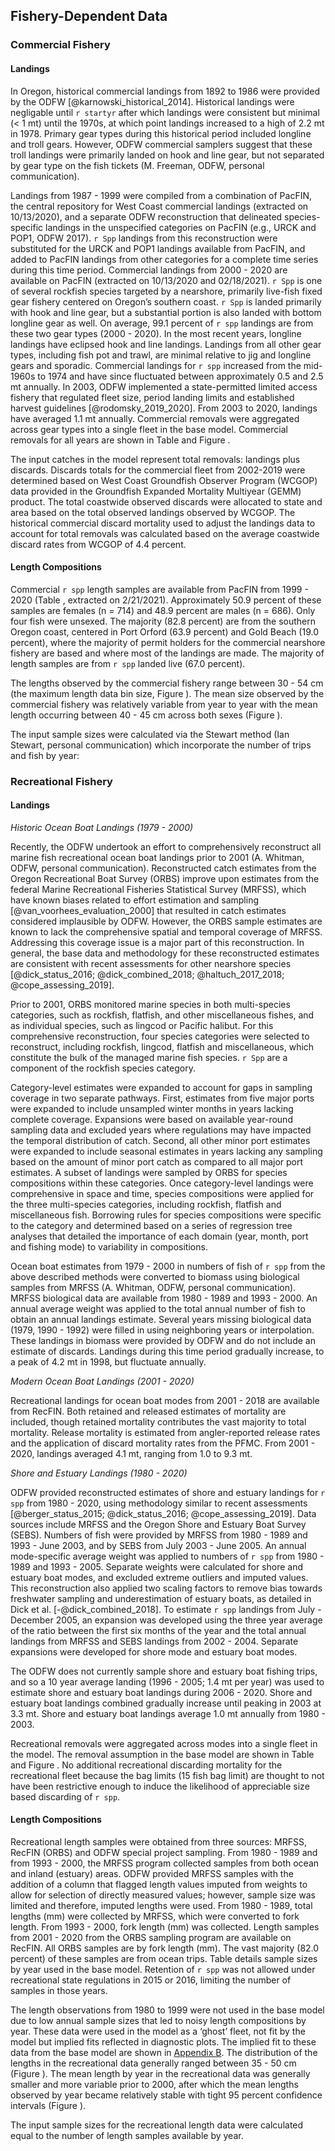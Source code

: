 ## Fishery-Dependent Data

### Commercial Fishery

#### Landings

In Oregon, historical commercial landings from 1892 to 1986 were provided by the ODFW [@karnowski_historical_2014].  Historical landings were negligable until `r startyr` after which landings were consistent but minimal (< 1 mt) until the 1970s, at which point landings increased to a high of 2.2 mt in 1978. Primary gear types during this historical period included longline and troll gears. However, ODFW commercial samplers suggest that these troll landings were primarily landed on hook and line gear, but not separated by gear type on the fish tickets (M. Freeman, ODFW, personal communication). 

Landings from 1987 - 1999 were compiled from a combination of PacFIN, the central repository for West Coast commercial landings (extracted on 10/13/2020), and a separate ODFW reconstruction that delineated species-specific landings in the unspecified categories on PacFIN (e.g., URCK and POP1, ODFW 2017). `r Spp` landings from this reconstruction were substituted for the URCK and POP1 landings available from PacFIN, and added to PacFIN landings from other categories for a complete time series during this time period. Commercial landings from 2000 - 2020 are available on PacFIN (extracted on 10/13/2020 and 02/18/2021). `r Spp` is one of several rockfish species targeted by a nearshore, primarily live-fish fixed gear fishery centered on Oregon's southern coast. `r Spp` is landed primarily with hook and line gear, but a substantial portion is also landed with bottom longline gear as well. On average, 99.1 percent of `r spp` landings are from these two gear types (2000 - 2020). In the most recent years, longline landings have eclipsed hook and line landings. Landings from all other gear types, including fish pot and trawl, are minimal relative to jig and longline gears and sporadic. Commercial landings for `r spp` increased from the mid-1960s to 1974 and have since fluctuated between approximately 0.5 and 2.5 mt annually. In 2003, ODFW implemented a state-permitted limited access fishery that regulated fleet size, period landing limits and established harvest guidelines [@rodomsky_2019_2020]. From 2003 to 2020, landings have averaged 1.1 mt annually. Commercial removals were aggregated across gear types into a single fleet in the base model. Commercial removals for all years are shown in Table \ref{tab:allcatches} and Figure \ref{fig:catch}.

The input catches in the model represent total removals: landings plus discards.  Discards totals for the commercial fleet from 2002-2019 were determined based on West Coast Groundfish Observer Program (WCGOP) data provided in the Groundfish Expanded Mortality Multiyear (GEMM) product. The total coastwide observed discards were allocated to state and area based on the total observed landings observed by WCGOP. The historical commercial discard mortality used to adjust the landings data to account for total removals was calculated based on the average coastwide discard rates from WCGOP of 4.4 percent. 

#### Length Compositions {#commercial-fishery-length-and-age-data}

Commercial `r spp` length samples are available from PacFIN from 1999 - 2020 (Table \ref{tab:com-len-samps}, extracted on 2/21/2021).  Approximately 50.9 percent of these samples are females (n = 714) and 48.9 percent are males (n = 686). Only four fish were unsexed. The majority (82.8 percent) are from the southern Oregon coast, centered in Port Orford (63.9 percent) and Gold Beach (19.0 percent), where the majority of permit holders for the commercial nearshore fishery are based and where most of the landings are made.  The majority of length samples are from `r spp` landed live (67.0 percent).  

The lengths observed by the commercial fishery range between 30 - 54 cm (the maximum length data bin size, Figure \ref{fig:com-len-data}). The mean size observed by the commercial fishery was relatively variable from year to year with the mean length occurring between 40 - 45 cm across both sexes (Figure \ref{fig:mean-com-len-data}). 

The input sample sizes were calculated via the Stewart method (Ian Stewart, personal communication) which incorporate the number of trips and fish by year:

\begin{centering}

Input effN = $N_{\text{trips}} + 0.138 * N_{\text{fish}}$ if $N_{\text{fish}}/N_{\text{trips}}$ is $<$ 44

Input effN = $7.06 * N_{\text{trips}}$ if $N_{\text{fish}}/N_{\text{trips}}$ is $\geq$ 44

\end{centering}


### Recreational Fishery

#### Landings

\vspace{0.25cm}

_Historic Ocean Boat Landings (1979 - 2000)_

Recently, the ODFW undertook an effort to comprehensively reconstruct all marine fish recreational ocean boat landings prior to 2001 (A. Whitman, ODFW, personal communication).  Reconstructed catch estimates from the Oregon Recreational Boat Survey (ORBS) improve upon estimates from the federal Marine Recreational Fisheries Statistical Survey (MRFSS), which have known biases related to effort estimation and sampling [@van_voorhees_evaluation_2000] that resulted in catch estimates considered implausible by ODFW.  However, the ORBS sample estimates are known to lack the comprehensive spatial and temporal coverage of MRFSS.  Addressing this coverage issue is a major part of this reconstruction. In general, the base data and methodology for these reconstructed estimates are consistent with recent assessments for other nearshore species [@dick_status_2016; @dick_combined_2018; @haltuch_2017_2018; @cope_assessing_2019]. 

Prior to 2001, ORBS monitored marine species in both multi-species categories, such as rockfish, flatfish, and other miscellaneous fishes, and as individual species, such as lingcod or Pacific halibut.  For this comprehensive reconstruction, four species categories were selected to reconstruct, including rockfish, lingcod, flatfish and miscellaneous, which constitute the bulk of the managed marine fish species. `r Spp` are a component of the rockfish species category. 

Category-level estimates were expanded to account for gaps in sampling coverage in two separate pathways. First, estimates from five major ports were expanded to include unsampled winter months in years lacking complete coverage. Expansions were based on available year-round sampling data and excluded years where regulations may have impacted the temporal distribution of catch.  Second, all other minor port estimates were expanded to include seasonal estimates in years lacking any sampling based on the amount of minor port catch as compared to all major port estimates. A subset of landings were sampled by ORBS for species compositions within these categories. Once category-level landings were comprehensive in space and time, species compositions were applied for the three multi-species categories, including rockfish, flatfish and miscellaneous fish. Borrowing rules for species compositions were specific to the category and determined based on a series of regression tree analyses that detailed the importance of each domain (year, month, port and fishing mode) to variability in compositions.

Ocean boat estimates from 1979 - 2000 in numbers of fish of `r spp` from the above described methods were converted to biomass using biological samples from MRFSS (A. Whitman, ODFW, personal communication).  MRFSS biological data are available from 1980 - 1989 and 1993 - 2000. An annual average weight was applied to the total annual number of fish to obtain an annual landings estimate. Several years missing biological data (1979, 1990 - 1992) were filled in using neighboring years or interpolation. These landings in biomass were provided by ODFW and do not include an estimate of discards. Landings during this time period gradually increase, to a peak of 4.2 mt in 1998, but fluctuate annually.  
 
_Modern Ocean Boat Landings (2001 - 2020)_

Recreational landings for ocean boat modes from 2001 - 2018 are available from RecFIN.  Both retained and released estimates of mortality are included, though retained mortality contributes the vast majority to total mortality.  Release mortality is estimated from angler-reported release rates and the application of discard mortality rates from the PFMC.  From 2001 - 2020, landings averaged 4.1 mt, ranging from 1.0 to 9.3 mt. 

_Shore and Estuary Landings (1980 - 2020)_

ODFW provided reconstructed estimates of shore and estuary landings for `r spp` from 1980 - 2020, using methodology similar to recent assessments [@berger_status_2015; @dick_status_2016; @cope_assessing_2019].  Data sources include MRFSS and the Oregon Shore and Estuary Boat Survey (SEBS).  Numbers of fish were provided by MRFSS from 1980 - 1989 and 1993 - June 2003, and by SEBS from July 2003 - June 2005.  An annual mode-specific average weight was applied to numbers of `r spp` from 1980 - 1989 and 1993 - 2005.  Separate weights were calculated for shore and estuary boat modes, and excluded extreme outliers and imputed values. This reconstruction also applied two scaling factors to remove bias towards freshwater sampling and underestimation of estuary boats, as detailed in Dick et al. [-@dick_combined_2018].  To estimate `r spp` landings from July - December 2005, an expansion was developed using the three year average of the ratio between the first six months of the year and the total annual landings from MRFSS and SEBS landings from 2002 - 2004.  Separate expansions were developed for shore mode and estuary boat modes. 

The ODFW does not currently sample shore and estuary boat fishing trips, and so a 10 year average landing (1996 - 2005; 1.4 mt per year) was used to estimate shore and estuary boat landings during 2006 - 2020. Shore and estuary boat landings combined gradually increase until peaking in 2003 at 3.3 mt. Shore and estuary boat landings average 1.0 mt annually from 1980 - 2003. 

Recreational removals were aggregated across modes into a single fleet in the model.  The removal assumption in the base model are shown in Table \ref{tab:allcatches} and Figure \ref{fig:catch}. No additional recreational discarding mortality for the recreational fleet because the bag limits (15 fish bag limit) are thought to not have been restrictive enough to induce the likelihood of appreciable size based discarding of `r spp`.

#### Length Compositions

Recreational length samples were obtained from three sources: MRFSS, RecFIN (ORBS) and ODFW special project sampling.  From 1980 - 1989 and from 1993 - 2000, the MRFSS program collected samples from both ocean and inland (estuary) areas.  ODFW provided MRFSS samples with the addition of a column that flagged length values imputed from weights to allow for selection of directly measured values; however, sample size was limited and therefore, imputed lengths were used.  From 1980 - 1989, total lengths (mm) were collected by MRFSS, which were converted to fork length.  From 1993 - 2000, fork length (mm) was collected.  Length samples from 2001 - 2020 from the ORBS sampling program are available on RecFIN.  All ORBS samples are by fork length (mm).  The vast majority (82.0 percent) of these samples are from ocean trips. Table \ref{tab:len-samps} details sample sizes by year used in the base model.  Retention of `r spp` was not allowed under recreational state regulations in 2015 or 2016, limiting the number of samples in those years.

The length observations from 1980 to 1999 were not used in the base model due to low annual sample sizes that led to noisy length compositions by year.  These data were used in the model as a 'ghost' fleet, not fit by the model but implied fits reflected in diagnostic plots.  The implied fit to these data from the base model are shown in [Appendix B](#append_b). The distribution of the lengths in the recreational data generally ranged between 35 - 50 cm  (Figure \ref{fig:rec-len-data}). The mean length by year in the recreational data was generally smaller and more variable prior to 2000, after which the mean lengths observed by year became relatively stable with tight 95 percent confidence intervals (Figure \ref{fig:mean-rec-len-data}).

The input sample sizes for the recreational length data were calculated equal to the number of length samples available by year. 